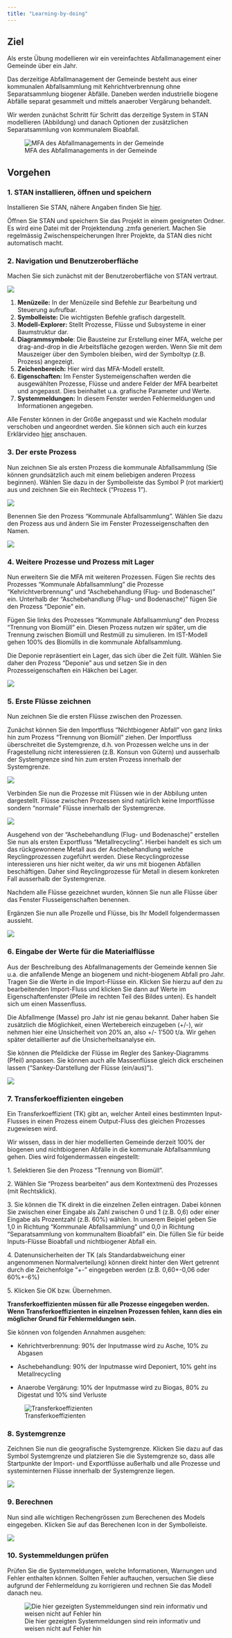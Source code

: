 ---
title: "Learning-by-doing"
---

## Ziel

Als erste Übung modellieren wir ein vereinfachtes Abfallmanagement einer Gemeinde über ein Jahr.

Das derzeitige Abfallmanagement der Gemeinde besteht aus einer kommunalen Abfallsammlung mit Kehrichtverbrennung ohne Separatsammlung biogener Abfälle. Daneben werden industrielle biogene Abfälle separat gesammelt und mittels anaerober Vergärung behandelt.

Wir werden zunächst Schritt für Schritt das derzeitige System in STAN modellieren (Abbildung) und danach Optionen der zusätzlichen Separatsammlung von kommunalem Bioabfall.

![MFA des Abfallmanagements in der Gemeinde](images/Lektion1_Uebung.png)

## Vorgehen

### 1. STAN installieren, öffnen und speichern

Installieren Sie STAN, nähere Angaben finden Sie [hier](Lektion0_2_Software.qmd).

Öffnen Sie STAN und speichern Sie das Projekt in einem geeigneten Ordner. Es wird eine Datei mit der Projektendung .zmfa generiert. Machen Sie regelmässig Zwischenspeicherungen Ihrer Projekte, da STAN dies nicht automatisch macht.

### 2. Navigation und Benutzeroberfläche

Machen Sie sich zunächst mit der Benutzeroberfläche von STAN vertraut.

![](images/Lektion1_2_1.png)

1.  **Menüzeile:** In der Menüzeile sind Befehle zur Bearbeitung und Steuerung aufrufbar.
2.  **Symbolleiste:** Die wichtigsten Befehle grafisch dargestellt.
3.  **Modell-Explorer:** Stellt Prozesse, Flüsse und Subsysteme in einer Baumstruktur dar.
4.  **Diagrammsymbole**: Die Bausteine zur Erstellung einer MFA, welche per drag-and-drop in die Arbeitsfläche gezogen werden. Wenn Sie mit dem Mauszeiger über den Symbolen bleiben, wird der Symboltyp (z.B. Prozess) angezeigt.
5.  **Zeichenbereich:** Hier wird das MFA-Modell erstellt.
6.  **Eigenschaften:** Im Fenster Systemeigenschaften werden die ausgewählten Prozesse, Flüsse und andere Felder der MFA bearbeitet und angepasst. Dies beinhaltet u.a. grafische Parameter und Werte.
7.  **Systemmeldungen:** In diesem Fenster werden Fehlermeldungen und Informationen angegeben.

Alle Fenster können in der Größe angepasst und wie Kacheln modular verschoben und angeordnet werden. Sie können sich auch ein kurzes Erklärvideo [hier](https://tube1.it.tuwien.ac.at/w/p/gC2vmXx9btKeJG3aj2NEQi?playlistPosition=2&resume=true) anschauen.

### 3. Der erste Prozess

Nun zeichnen Sie als ersten Prozess die kommunale Abfallsammlung (Sie können grundsätzlich auch mit einem beliebigen anderen Prozess beginnen). Wählen Sie dazu in der Symbolleiste das Symbol P (rot markiert) aus und zeichnen Sie ein Rechteck ("Prozess 1").

![](images/Inked1.Prozess.jpg)

Benennen Sie den Prozess "Kommunale Abfallsammlung". Wählen Sie dazu den Prozess aus und ändern Sie im Fenster Prozesseigenschaften den Namen.

![](images/Inked1.Prozess_Bennenen.jpg)

### 4. Weitere Prozesse und Prozess mit Lager

Nun erweitern Sie die MFA mit weiteren Prozessen. Fügen Sie rechts des Prozesses "Kommunale Abfallsammlung" die Prozesse "Kehrichtverbrennung" und "Aschebehandlung (Flug- und Bodenasche)" ein. Unterhalb der "Aschebehandlung (Flug- und Bodenasche)" fügen Sie den Prozess "Deponie" ein.

Fügen Sie links des Prozesses "Kommunale Abfallsammlung" den Prozess "Trennung von Biomüll" ein. Diesen Prozess nutzen wir später, um die Trennung zwischen Biomüll und Restmüll zu simulieren. Im IST-Modell gehen 100% des Biomülls in die kommunale Abfallsammlung.

Die Deponie repräsentiert ein Lager, das sich über die Zeit füllt. Wählen Sie daher den Prozess "Deponie" aus und setzen Sie in den Prozesseigenschaften ein Häkchen bei Lager.

![](images/Lagerprozess%20erstellen.png)

### 5. Erste Flüsse zeichnen

Nun zeichnen Sie die ersten Flüsse zwischen den Prozessen.

Zunächst können Sie den Importfluss "Nichtbiogener Abfall" von ganz links hin zum Prozess "Trennung von Biomüll" ziehen. Der Importfluss überschreitet die Systemgrenze, d.h. von Prozessen welche uns in der Fragestellung nicht interessieren (z.B. Konsun von Gütern) und ausserhalb der Systemgrenze sind hin zum ersten Prozess innerhalb der Systemgrenze.

![](images/Inked1.Flusserstellen%20(003).jpg)

Verbinden Sie nun die Prozesse mit Flüssen wie in der Abbilung unten dargestellt. Flüsse zwischen Prozessen sind natürlich keine Importflüsse sondern "normale" Flüsse innerhalb der Systemgrenze.

![](images/InkedInternerFluss.jpg)

Ausgehend von der "Aschebehandlung (Flug- und Bodenasche)" erstellen Sie nun als ersten Exportfluss "Metallrecycling". Hierbei handelt es sich um das rückgewonnene Metall aus der Aschebehandlung welche Reyclingprozessen zugeführt werden. Diese Recyclingprozesse interessieren uns hier nicht weiter, da wir uns mit biogenen Abfällen beschäftigen. Daher sind Reyclingprozesse für Metall in diesem konkreten Fall ausserhalb der Systemgrenze.

Nachdem alle Flüsse gezeichnet wurden, können Sie nun alle Flüsse über das Fenster Flusseigenschaften benennen.

Ergänzen Sie nun alle Prozelle und Flüsse, bis Ihr Modell folgendermassen aussieht.

![](images/Prozesse%20und%20Flüsse%20Bennenen%20(003)-01.png)

### 6. Eingabe der Werte für die Materialflüsse

Aus der Beschreibung des Abfallmanagements der Gemeinde kennen Sie u.a. die anfallende Menge an biogenem und nicht-biogenem Abfall pro Jahr. Tragen Sie die Werte in die Import-Flüsse ein. Klicken Sie hierzu auf den zu bearbeitenden Import-Fluss und klicken Sie dann auf Werte im Eigenschaftenfenster (Pfeile im rechten Teil des Bildes unten). Es handelt sich um einen Massenfluss.

Die Abfallmenge (Masse) pro Jahr ist nie genau bekannt. Daher haben Sie zusätzlich die Möglichkeit, einen Wertebereich einzugeben (+/-), wir nehmen hier eine Unsicherheit von 20% an, also +/- 1'500 t/a. Wir gehen später detaillierter auf die Unsicherheitsanalyse ein.

Sie können die Pfeildicke der Flüsse im Regler des Sankey-Diagramms (Pfeil) anpassen. Sie können auch alle Massenflüsse gleich dick erscheinen lassen ("Sankey-Darstellung der Flüsse (ein/aus)").

![](images/InkedWert%20eingeben%20und%20pfeilim%20shanky.jpg)

### 7. Transferkoeffizienten eingeben

Ein Transferkoeffizient (TK) gibt an, welcher Anteil eines bestimmten Input-Flusses in einen Prozess einem Output-Fluss des gleichen Prozesses zugewiesen wird.

Wir wissen, dass in der hier modellierten Gemeinde derzeit 100% der biogenen und nichtbiogenen Abfälle in die kommunale Abfallsammlung gehen. Dies wird folgendermassen eingestellt:

1\. Selektieren Sie den Prozess "Trennung von Biomüll".

2\. Wählen Sie "Prozess bearbeiten" aus dem Kontextmenü des Prozesses (mit Rechtsklick).

3\. Sie können die TK direkt in die einzelnen Zellen eintragen. Dabei können Sie zwischen einer Eingabe als Zahl zwischen 0 und 1 (z.B. 0,6) oder einer Eingabe als Prozentzahl (z.B. 60%) wählen. In unserem Beipiel geben Sie 1,0 in Richtung "Kommunale Abfallsammlung" und 0,0 in Richtung "Separatsammlung von kommunaltem Bioabfall" ein. Die füllen Sie für beide Inputs-Flüsse Bioabfall und nichtbiogener Abfall ein.

4\. Datenunsicherheiten der TK (als Standardabweichung einer angenommenen Normalverteilung) können direkt hinter den Wert getrennt durch die Zeichenfolge "+-" eingegeben werden (z.B. 0,60+-0,06 oder 60%+-6%)

5\. Klicken Sie OK bzw. Übernehmen.

**Transferkoeffizienten müssen für alle Prozesse eingegeben werden. Wenn Transferkoeffizienten in einzelnen Prozessen fehlen, kann dies ein möglicher Grund für Fehlermeldungen sein.**

Sie können von folgenden Annahmen ausgehen:

-   Kehrichtverbrennung: 90% der Inputmasse wird zu Asche, 10% zu Abgasen

-   Aschebehandlung: 90% der Inputmasse wird Deponiert, 10% geht ins Metallrecycling

-   Anaerobe Vergärung: 10% der Inputmasse wird zu Biogas, 80% zu Digestat und 10% sind Verluste

![Transferkoeffizienten](images/Lektion1_2_2.png)

### 8. Systemgrenze

Zeichnen Sie nun die geografische Systemgrenze. Klicken Sie dazu auf das Symbol Systemgrenze und platzieren Sie die Systemgrenze so, dass alle Startpunkte der Import- und Exportflüsse außerhalb und alle Prozesse und systeminternen Flüsse innerhalb der Systemgrenze liegen.

![](images/Systemgrenze.png)

### 9. Berechnen

Nun sind alle wichtigen Rechengrössen zum Berechenen des Models eingegeben. Klicken Sie auf das Berechenen Icon in der Symbolleiste.

![](images/Lektion1_2_3.png)

### 10. Systemmeldungen prüfen

Prüfen Sie die Systemmeldungen, welche Informationen, Warnungen und Fehler enthalten können. Sollten Fehler auftauchen, versuchen Sie diese aufgrund der Fehlermeldung zu korrigieren und rechnen Sie das Modell danach neu.

![Die hier gezeigten Systemmeldungen sind rein informativ und weisen nicht auf Fehler hin](images/Lektion1_2_4.png)

### 

